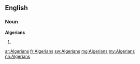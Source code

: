 ==English==

===Noun===
'''Algerians'''

# {{plural of|[[Algerian]]}}

[[ar:Algerians]]
[[fr:Algerians]]
[[sw:Algerians]]
[[mg:Algerians]]
[[my:Algerians]]
[[nn:Algerians]]